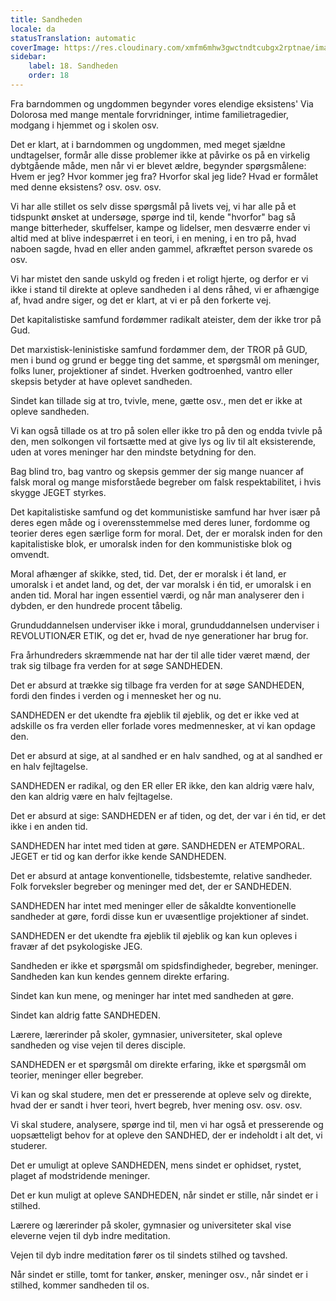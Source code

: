 ```yaml
---
title: Sandheden
locale: da
statusTranslation: automatic
coverImage: https://res.cloudinary.com/xmfm6mhw3gwctndtcubgx2rptnae/image/upload/v1740337243/small_cover_educacion_fundamental_a051170f1c.webp
sidebar:
    label: 18. Sandheden
    order: 18
---
```

Fra barndommen og ungdommen begynder vores elendige eksistens' Via Dolorosa med mange mentale forvridninger, intime familietragedier, modgang i hjemmet og i skolen osv.

Det er klart, at i barndommen og ungdommen, med meget sjældne undtagelser, formår alle disse problemer ikke at påvirke os på en virkelig dybtgående måde, men når vi er blevet ældre, begynder spørgsmålene: Hvem er jeg? Hvor kommer jeg fra? Hvorfor skal jeg lide? Hvad er formålet med denne eksistens? osv. osv. osv.

Vi har alle stillet os selv disse spørgsmål på livets vej, vi har alle på et tidspunkt ønsket at undersøge, spørge ind til, kende "hvorfor" bag så mange bitterheder, skuffelser, kampe og lidelser, men desværre ender vi altid med at blive indespærret i en teori, i en mening, i en tro på, hvad naboen sagde, hvad en eller anden gammel, afkræftet person svarede os osv.

Vi har mistet den sande uskyld og freden i et roligt hjerte, og derfor er vi ikke i stand til direkte at opleve sandheden i al dens råhed, vi er afhængige af, hvad andre siger, og det er klart, at vi er på den forkerte vej.

Det kapitalistiske samfund fordømmer radikalt ateister, dem der ikke tror på Gud.

Det marxistisk-leninistiske samfund fordømmer dem, der TROR på GUD, men i bund og grund er begge ting det samme, et spørgsmål om meninger, folks luner, projektioner af sindet. Hverken godtroenhed, vantro eller skepsis betyder at have oplevet sandheden.

Sindet kan tillade sig at tro, tvivle, mene, gætte osv., men det er ikke at opleve sandheden.

Vi kan også tillade os at tro på solen eller ikke tro på den og endda tvivle på den, men solkongen vil fortsætte med at give lys og liv til alt eksisterende, uden at vores meninger har den mindste betydning for den.

Bag blind tro, bag vantro og skepsis gemmer der sig mange nuancer af falsk moral og mange misforståede begreber om falsk respektabilitet, i hvis skygge JEGET styrkes.

Det kapitalistiske samfund og det kommunistiske samfund har hver især på deres egen måde og i overensstemmelse med deres luner, fordomme og teorier deres egen særlige form for moral. Det, der er moralsk inden for den kapitalistiske blok, er umoralsk inden for den kommunistiske blok og omvendt.

Moral afhænger af skikke, sted, tid. Det, der er moralsk i ét land, er umoralsk i et andet land, og det, der var moralsk i én tid, er umoralsk i en anden tid. Moral har ingen essentiel værdi, og når man analyserer den i dybden, er den hundrede procent tåbelig.

Grunduddannelsen underviser ikke i moral, grunduddannelsen underviser i REVOLUTIONÆR ETIK, og det er, hvad de nye generationer har brug for.

Fra århundreders skræmmende nat har der til alle tider været mænd, der trak sig tilbage fra verden for at søge SANDHEDEN.

Det er absurd at trække sig tilbage fra verden for at søge SANDHEDEN, fordi den findes i verden og i mennesket her og nu.

SANDHEDEN er det ukendte fra øjeblik til øjeblik, og det er ikke ved at adskille os fra verden eller forlade vores medmennesker, at vi kan opdage den.

Det er absurd at sige, at al sandhed er en halv sandhed, og at al sandhed er en halv fejltagelse.

SANDHEDEN er radikal, og den ER eller ER ikke, den kan aldrig være halv, den kan aldrig være en halv fejltagelse.

Det er absurd at sige: SANDHEDEN er af tiden, og det, der var i én tid, er det ikke i en anden tid.

SANDHEDEN har intet med tiden at gøre. SANDHEDEN er ATEMPORAL. JEGET er tid og kan derfor ikke kende SANDHEDEN.

Det er absurd at antage konventionelle, tidsbestemte, relative sandheder. Folk forveksler begreber og meninger med det, der er SANDHEDEN.

SANDHEDEN har intet med meninger eller de såkaldte konventionelle sandheder at gøre, fordi disse kun er uvæsentlige projektioner af sindet.

SANDHEDEN er det ukendte fra øjeblik til øjeblik og kan kun opleves i fravær af det psykologiske JEG.

Sandheden er ikke et spørgsmål om spidsfindigheder, begreber, meninger. Sandheden kan kun kendes gennem direkte erfaring.

Sindet kan kun mene, og meninger har intet med sandheden at gøre.

Sindet kan aldrig fatte SANDHEDEN.

Lærere, lærerinder på skoler, gymnasier, universiteter, skal opleve sandheden og vise vejen til deres disciple.

SANDHEDEN er et spørgsmål om direkte erfaring, ikke et spørgsmål om teorier, meninger eller begreber.

Vi kan og skal studere, men det er presserende at opleve selv og direkte, hvad der er sandt i hver teori, hvert begreb, hver mening osv. osv. osv.

Vi skal studere, analysere, spørge ind til, men vi har også et presserende og uopsætteligt behov for at opleve den SANDHED, der er indeholdt i alt det, vi studerer.

Det er umuligt at opleve SANDHEDEN, mens sindet er ophidset, rystet, plaget af modstridende meninger.

Det er kun muligt at opleve SANDHEDEN, når sindet er stille, når sindet er i stilhed.

Lærere og lærerinder på skoler, gymnasier og universiteter skal vise eleverne vejen til dyb indre meditation.

Vejen til dyb indre meditation fører os til sindets stilhed og tavshed.

Når sindet er stille, tomt for tanker, ønsker, meninger osv., når sindet er i stilhed, kommer sandheden til os.

